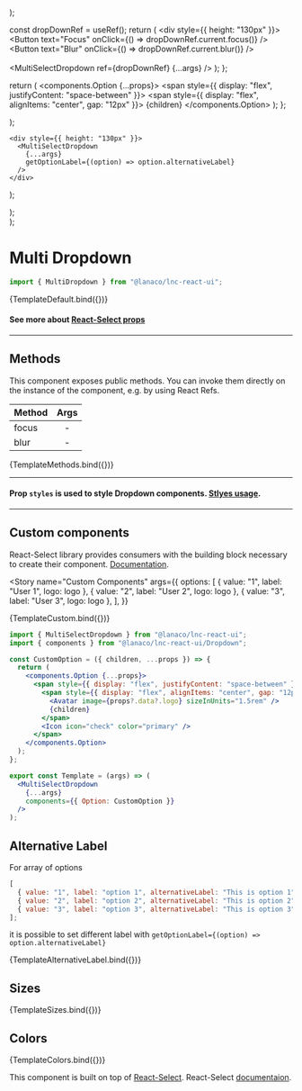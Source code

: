 
<Meta title="Inputs/Multi Select Dropdown" component={MultiSelectDropdown} />

  <div style={{ height: "130px" }}>
    <MultiSelectDropdown {...args} />
  </div>
);

  const dropDownRef = useRef();
  return (
    <div style={{ height: "130px" }}>
      <Button text="Focus" onClick={() => dropDownRef.current.focus()} />
      &nbsp;&nbsp;
      <Button text="Blur" onClick={() => dropDownRef.current.blur()} />
      <br /><br />
      <MultiSelectDropdown ref={dropDownRef} {...args} />
    </div>
  );
};

  return (
    <components.Option {...props}>
      <span style={{ display: "flex", justifyContent: "space-between" }}>
        <span style={{ display: "flex", alignItems: "center", gap: "12px" }}>
          <Avatar image={props?.data?.logo} sizeInUnits="1.5rem" />
          {children}
        </span>
        <Icon icon="check" color="primary" />
      </span>
    </components.Option>
  );
};

  <div style={{ height: "130px" }}>
    <MultiSelectDropdown
      {...args}
      components={{ Option: CustomOption }}
    />
  </div>
);

    <div style={{ height: "130px" }}>
      <MultiSelectDropdown
        {...args}
        getOptionLabel={(option) => option.alternativeLabel}
      />
    </div>
  );

  <div style={{ display: "flex", flexDirection: "column", gap: "12px" }}>
    <MultiSelectDropdown {...args} size="small" />
    <MultiSelectDropdown {...args} size="medium" />
    <MultiSelectDropdown {...args} size="large" />
  </div>
);

  <div style={{ display: "flex", flexDirection: "column", gap: "12px" }}>
    <MultiSelectDropdown {...args} color="primary" />
    <MultiSelectDropdown {...args} color="secondary" />
    <MultiSelectDropdown {...args} color="success" />
    <MultiSelectDropdown {...args} color="warning" />
    <MultiSelectDropdown {...args} color="danger" />
    <MultiSelectDropdown {...args} color="information" />
    <MultiSelectDropdown {...args} color="neutral" />
  </div>
);

# Multi Dropdown

```jsx
import { MultiDropdown } from "@lanaco/lnc-react-ui";
```

<Canvas>
  <Story
    name="Default"
    args={{
      options: [
        { value: "1", label: "option 1" },
        { value: "2", label: "option 2" },
        { value: "3", label: "option 3" },
      ],
    }}
  >
    {TemplateDefault.bind({})}
  </Story>
</Canvas>

<ArgsTable story="Default" />

#### See more about [React-Select props](https://react-select.com/props#select-props)

---

## Methods

This component exposes public methods. You can invoke them directly on the instance of the component, e.g. by using React Refs.

| Method | Args |
| ------ | :--: |
| focus  |  -   |
| blur   |  -   |

<Canvas>
  <Story
    name="Exposed Methods"
    args={{
      options: [
        { value: "1", label: "option 1" },
        { value: "2", label: "option 2" },
        { value: "3", label: "option 3" },
      ],
    }}
  >
    {TemplateMethods.bind({})}
  </Story>
</Canvas>

---

#### Prop `styles` is used to style Dropdown components. [Stlyes usage](https://react-select.com/styles).

---

## Custom components

React-Select library provides consumers with the building block necessary to create their component. [Documentation](https://react-select.com/components).

<Story
  name="Custom Components"
  args={{
    options: [
      { value: "1", label: "User 1", logo: logo },
      { value: "2", label: "User 2", logo: logo },
      { value: "3", label: "User 3", logo: logo },
    ],
  }}
>
  {TemplateCustom.bind({})}
</Story>

```jsx
import { MultiSelectDropdown } from "@lanaco/lnc-react-ui";
import { components } from "@lanaco/lnc-react-ui/Dropdown";

const CustomOption = ({ children, ...props }) => {
  return (
    <components.Option {...props}>
      <span style={{ display: "flex", justifyContent: "space-between" }}>
        <span style={{ display: "flex", alignItems: "center", gap: "12px" }}>
          <Avatar image={props?.data?.logo} sizeInUnits="1.5rem" />
          {children}
        </span>
        <Icon icon="check" color="primary" />
      </span>
    </components.Option>
  );
};

export const Template = (args) => (
  <MultiSelectDropdown
    {...args}
    components={{ Option: CustomOption }}
  />
);
```

## Alternative Label

For array of options
```jsx
[
  { value: "1", label: "option 1", alternativeLabel: "This is option 1" },
  { value: "2", label: "option 2", alternativeLabel: "This is option 2" },
  { value: "3", label: "option 3", alternativeLabel: "This is option 3" },
];
``` 
it is possible to set different label with `getOptionLabel={(option) => option.alternativeLabel}`

<Canvas>
  <Story
    name="Alternative Label"
    args={{
      options: [
        { value: "1", label: "option 1", alternativeLabel: "This is option 1" },
        { value: "2", label: "option 2", alternativeLabel: "This is option 2" },
        { value: "3", label: "option 3", alternativeLabel: "This is option 3" },
      ],
    }}
  >
    {TemplateAlternativeLabel.bind({})}
  </Story>
</Canvas>

## Sizes

<Canvas>
  <Story
    name="Sizes"
    args={{
      options: [
        { value: "1", label: "option 1"},
        { value: "2", label: "option 2"},
        { value: "3", label: "option 3"},
      ],
    }}
  >
    {TemplateSizes.bind({})}
  </Story>
</Canvas>

## Colors

<Canvas>
  <Story
    name="Colors"
    args={{
      options: [
        { value: "1", label: "option 1"},
        { value: "2", label: "option 2"},
        { value: "3", label: "option 3"},
      ],
    }}
  >
    {TemplateColors.bind({})}
  </Story>
</Canvas>

This component is built on top of [React-Select](https://www.npmjs.com/package/react-select). React-Select [documentaion](https://react-select.com/home).